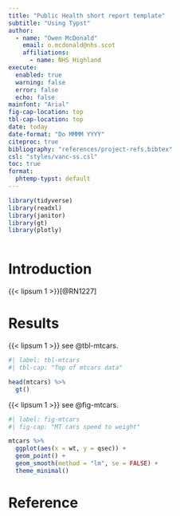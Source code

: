 ```yaml
---
title: "Public Health short report template"
subtitle: "Using Typst"
author: 
  - name: "Owen McDonald"
    email: o.mcdonald@nhs.scot
    affiliations:
      - name: NHS Highland
execute:
  enabled: true
  warning: false
  error: false
  echo: false
mainfont: "Arial"
fig-cap-location: top
tbl-cap-location: top
date: today
date-format: "Do MMMM YYYY"
citeproc: true
bibliography: "references/project-refs.bibtex"
csl: "styles/vanc-ss.csl"
toc: true
format:
  phtemp-typst: default
---
```


```r

library(tidyverse)
library(readxl)
library(janitor)
library(gt)
library(plotly)

```

```r



```


# Introduction

{{< lipsum 1 >}}[@RN1227]

# Results

{{< lipsum 1 >}} see @tbl-mtcars.

```r
#| label: tbl-mtcars
#| tbl-cap: "Top of mtcars data"

head(mtcars) %>% 
  gt()

```

{{< lipsum 1 >}} see @fig-mtcars.

```r
#| label: fig-mtcars
#| fig-cap: "MT cars speed to weight"

mtcars %>% 
  ggplot(aes(x = wt, y = qsec)) +
  geom_point() +
  geom_smooth(method = "lm", se = FALSE) +
  theme_minimal()

```


# Reference

::: {#refs}
:::